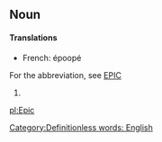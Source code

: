 ==Noun==
====Translations====
*French: époopé

For the abbreviation, see [[EPIC]]
#{{stub}} [[Category:Definitionless words: English]]

[[pl:Epic]]